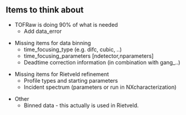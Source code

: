 == Items to think about ==

* TOFRaw is doing 90% of what is needed
** Add data_error

* Missing items for data binning
** time_focusing_type (e.g. difc, cubic, ..)
** time_focusing_parameters [ndetector,nparameters]
** Deadtime correction information (in combination with gang_..)

* Missing items for Rietveld refinement
** Profile types and starting parameters
** Incident spectrum (parameters or run in NXcharacterization)

* Other
** Binned data - this actually is used in Rietveld.